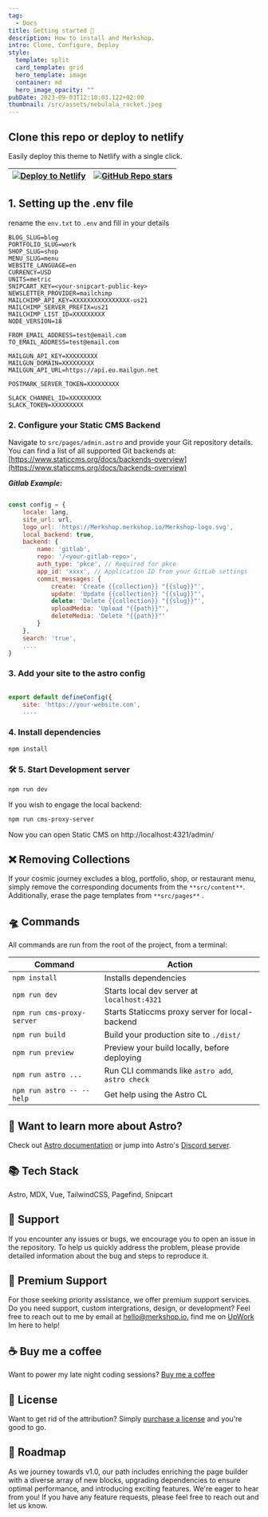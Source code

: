 ```yaml
---
tag:
  - Docs
title: Getting started 🚀
description: How to install and Merkshop.
intro: Clone, Configure, Deploy
style:
  template: split
  card_template: grid
  hero_template: image
  container: md
  hero_image_opacity: ""
pubDate: 2023-09-03T12:18:03.122+02:00
thumbnail: /src/assets/nebulala_rocket.jpeg
---
```


## Clone this repo or deploy to netlify

Easily deploy this theme to Netlify with a single click.

| [![Deploy to Netlify](https://www.netlify.com/img/deploy/button.svg)](https://app.netlify.com/start/deploy?repository=https://github.com/merkshop-io/Merkshop#BLOG_SLUG=blog&PORTFOLIO_SLUG=work&SHOP_SLUG=shop&MENU_SLUG=menu&WEBSITE_LANGUAGE=en&CURRENCY=USD&UNITS=metric&NODE_VERSION=18) | [![GitHub Repo stars](https://img.shields.io/github/stars/merkshop-io/Merkshop?logo=github)](https://github.com/merkshop-io/Merkshop) |
| --------------------------------------------------------------------------------------------------------------------------------------------------------------------------------------------------------------------------------------------------------------------------------------------- | ------------------------------------------------------------------------------------------------------------------------------------- |

## 1. Setting up the .env file

rename the `env.txt` to `.env` and fill in your details

```ENV
BLOG_SLUG=blog
PORTFOLIO_SLUG=work
SHOP_SLUG=shop
MENU_SLUG=menu
WEBSITE_LANGUAGE=en
CURRENCY=USD
UNITS=metric
SNIPCART_KEY=<your-snipcart-public-key>
NEWSLETTER_PROVIDER=mailchimp
MAILCHIMP_API_KEY=XXXXXXXXXXXXXXXX-us21
MAILCHIMP_SERVER_PREFIX=us21
MAILCHIMP_LIST_ID=XXXXXXXXX
NODE_VERSION=18

FROM_EMAIL_ADDRESS=test@email.com
TO_EMAIL_ADDRESS=test@email.com

MAILGUN_API_KEY=XXXXXXXXX
MAILGUN_DOMAIN=XXXXXXXXX
MAILGUN_API_URL=https://api.eu.mailgun.net

POSTMARK_SERVER_TOKEN=XXXXXXXXX

SLACK_CHANNEL_ID=XXXXXXXXX
SLACK_TOKEN=XXXXXXXXX
```

### 2. Configure your Static CMS Backend

Navigate to `src/pages/admin.astro` and provide your Git repository details. You can find a list of all supported Git backends at:
[https://www.staticcms.org/docs/backends-overview](https://www.staticcms.org/docs/backends-overview)

**_Gitlab Example:_**

```javascript

const config = {
	locale: lang,
	site_url: url,
	logo_url: 'https://Merkshop.merkshop.io/Merkshop-logo.svg',
	local_backend: true,
	backend: {
		name: 'gitlab',
		repo: '/<your-gitlab-repo>',
		auth_type: 'pkce', // Required for pkce
		app_id: 'xxxx', // Application ID from your GitLab settings
		commit_messages: {
			create: 'Create {{collection}} "{{slug}}"',
			update: 'Update {{collection}} "{{slug}}"',
			delete: 'Delete {{collection}} "{{slug}}"',
			uploadMedia: 'Upload "{{path}}"',
			deleteMedia: 'Delete "{{path}}"'
		}
	},
	search: 'true',
    ....
}

```

### 3. Add your site to the astro config

```javascript

export default defineConfig({
	site: 'https://your-website.com',
    ....

```

### 4. Install dependencies

```bash
npm install
```

### 🛠️ 5. Start Development server

```bash
npm run dev
```

If you wish to engage the local backend:

```bash
npm run cms-proxy-server
```

Now you can open Static CMS on http://localhost:4321/admin/

## ❌ Removing Collections

If your cosmic journey excludes a blog, portfolio, shop, or restaurant menu, simply remove the corresponding documents from the `**src/content**`. Additionally, erase the page templates from `**src/pages**` .

## 🛸 Commands

All commands are run from the root of the project, from a terminal:

| Command                    | Action                                           |
| -------------------------- | ------------------------------------------------ |
| `npm install`              | Installs dependencies                            |
| `npm run dev`              | Starts local dev server at `localhost:4321`      |
| `npm run cms-proxy-server` | Starts Staticcms proxy server for local-backend  |
| `npm run build`            | Build your production site to `./dist/`          |
| `npm run preview`          | Preview your build locally, before deploying     |
| `npm run astro ...`        | Run CLI commands like `astro add`, `astro check` |
| `npm run astro -- --help`  | Get help using the Astro CL                      |

## 👀 Want to learn more about Astro?

Check out [Astro documentation](https://docs.astro.build) or jump into Astro's [Discord server](https://astro.build/chat).

## 📚 Tech Stack

Astro, MDX, Vue, TailwindCSS, Pagefind, Snipcart

## 🛟 Support

If you encounter any issues or bugs, we encourage you to open an issue in the repository. To help us quickly address the problem, please provide detailed information about the bug and steps to reproduce it.

## 👑 Premium Support

For those seeking priority assistance, we offer premium support services. Do you need support, custom intergrations, design, or development? Feel free to reach out to me by email at [hello@merkshop.io.](mailto:hello@merkshop.io.) find me on [UpWork](https://www.upwork.com/freelancers/~01dcde6b3915c74c30) Im here to help!

## ☕️ Buy me a coffee

Want to power my late night coding sessions? [Buy me a coffee](https://Merkshop.merkshop.io/shop/buy-me-a-coffee/)

## 📝 License

Want to get rid of the attribution? Simply [purchase a license](https://Merkshop.merkshop.io/shop/Merkshop-license/) and you're good to go.

## 🚕 Roadmap

As we journey towards v1.0, our path includes enriching the page builder with a diverse array of new blocks, upgrading dependencies to ensure optimal performance, and introducing exciting features. We're eager to hear from you! If you have any feature requests, please feel free to reach out and let us know.
